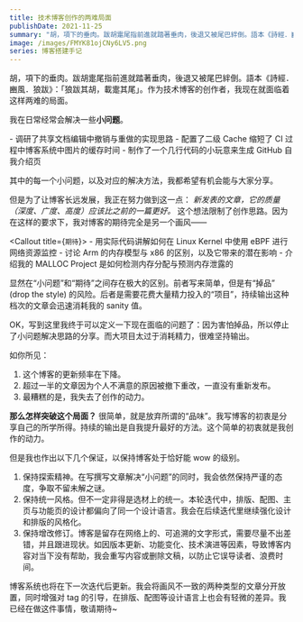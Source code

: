 ```yaml
---
title: 技术博客创作的两难局面
publishDate: 2021-11-25
summary: "胡，項下的垂肉。跋胡疐尾指前進就踏著垂肉，後退又被尾巴絆倒。語本《詩經．豳風．狼跋》：「狼跋其胡，載疐其尾」。作为技术博客的创作者，我现在就面临着这样两难的局面。"
image: /images/FMYK81ojCNy6LV5.png
series: 博客搭建手记
---
```


胡，項下的垂肉。跋胡疐尾指前進就踏著垂肉，後退又被尾巴絆倒。語本《詩經．豳風．狼跋》：「狼跋其胡，載疐其尾」。作为技术博客的创作者，我现在就面临着这样两难的局面。


我在日常经常会解决一些**小问题**。

<Callout title="小问题"> 
    - 调研了共享文档编辑中撤销与重做的实现思路
    - 配置了二级 Cache 缩短了 CI 过程中博客系统中图片的缓存时间
    - 制作了一个几行代码的小玩意来生成 GitHub 自我介绍页
</Callout>

其中的每一个小问题，以及对应的解决方法，我都希望有机会能与大家分享。

但是为了让博客长远发展，我正在努力做到这一点： *新发表的文章，它的质量（深度、广度、高度）应该比之前的一篇更好。* 这个想法限制了创作思路。因为在这样的要求下，我对博客的期待完全是另一个画风——

<Callout title={`期待`}> 
    - 用实际代码讲解如何在 Linux Kernel 中使用 eBPF 进行网络资源监控
    - 讨论 Arm 的内存模型与 x86 的区别，以及它带来的潜在影响
    - 介绍我的 MALLOC Project 是如何检测内存分配与预测内存泄露的
</Callout>

显然在“小问题”和“期待”之间存在极大的区别。前者写来简单，但是有“掉品” (drop the style) 的风险。后者是需要花费大量精力投入的“项目”，持续输出这种档次的文章会迅速消耗我的 sanity 值。

<Dialog>久而久之我就会召唤克苏鲁造成「持久性精神損傷」。</Dialog>

OK，写到这里我终于可以定义一下现在面临的问题了：因为害怕掉品，所以停止了小问题解决思路的分享。而大项目太过于消耗精力，很难坚持输出。

如你所见：

1. 这个博客的更新频率在下降。
2. 超过一半的文章因为个人不满意的原因被撤下重改，一直没有重新发布。
3. 最糟糕的是，我失去了创作的动力。

**那么怎样突破这个局面？** 很简单，就是放弃所谓的“品味”。我写博客的初衷是分享自己的所学所得。持续的输出是自我提升最好的方法。这个简单的初衷就是我创作的动力。

但是我也作出以下几个保证，以保持博客处于恰好能 wow 的级别。

1. 保持探索精神。在写撰写文章解决“小问题”的同时，我会依然保持严谨的态度，争取不留未解之谜。
2. 保持统一风格。但不一定非得是选材上的统一。本轮迭代中，排版、配图、主页与功能页的设计都偏向了同一个设计语言。我会在后续迭代里继续强化设计和排版的风格化。
3. 保持增改修订。博客是留存在网络上的、可追溯的文字形式，需要尽量不出差错，并且跟进现状。如因版本更新、功能变化、技术演进等因素，导致博客内容对当下没有帮助，我会重写内容或删除文稿，以防止它误导读者、浪费时间。

博客系统也将在下一次迭代后更新。我会将画风不一致的两种类型的文章分开放置，同时增强对 tag 的引导，在排版、配图等设计语言上也会有轻微的差异。我已经在做这件事情，敬请期待~
